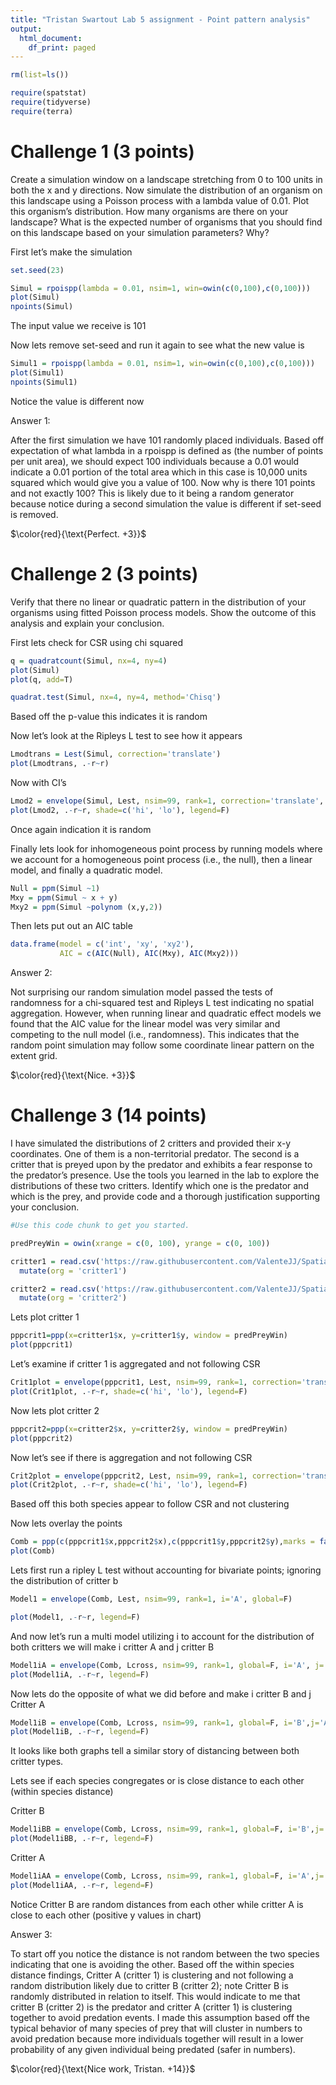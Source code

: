 ---
title: "Tristan Swartout Lab 5 assignment - Point pattern analysis"
output:
  html_document:
    df_print: paged
---

```{r, warning=F, error=F, message=F}
rm(list=ls())

require(spatstat)
require(tidyverse)
require(terra)

```


# Challenge 1 (3 points)

Create a simulation window on a landscape stretching from 0 to 100 units in both the x and y directions. Now simulate the distribution of an organism on this landscape using a Poisson process with a lambda value of 0.01. Plot this organism's distribution. How many organisms are there on your landscape? What is the expected number of organisms that you should find on this landscape based on your simulation parameters? Why?

First let's make the simulation


```{r}
set.seed(23)

Simul = rpoispp(lambda = 0.01, nsim=1, win=owin(c(0,100),c(0,100)))
plot(Simul)
npoints(Simul)
```

The input value we receive is 101

Now lets remove set-seed and run it again to see what the new value is


```{r}
Simul1 = rpoispp(lambda = 0.01, nsim=1, win=owin(c(0,100),c(0,100)))
plot(Simul1)
npoints(Simul1)
```


Notice the value is different now


Answer 1:

After the first simulation we have 101 randomly placed individuals. Based off expectation of what lambda in a rpoispp is defined as (the number of points per unit area), we should expect 100 individuals because a 0.01 would indicate a 0.01 portion of the total area which in this case is 10,000 units squared which would give you a value of 100. Now why is there 101 points and not exactly 100? This is likely due to it being a random generator because notice during a second simulation the value is different if set-seed is removed. 

$\color{red}{\text{Perfect. +3}}$



# Challenge 2 (3 points)

Verify that there no linear or quadratic pattern in the distribution of your organisms using fitted Poisson process models. Show the outcome of this analysis and explain your conclusion.


First lets check for CSR using chi squared
```{r}
q = quadratcount(Simul, nx=4, ny=4)
plot(Simul)
plot(q, add=T)

quadrat.test(Simul, nx=4, ny=4, method='Chisq')
```

Based off the p-value this indicates it is random


Now let's look at the Ripleys L test to see how it appears

```{r}
Lmodtrans = Lest(Simul, correction='translate')
plot(Lmodtrans, .-r~r)
```
Now with CI's

```{r}
Lmod2 = envelope(Simul, Lest, nsim=99, rank=1, correction='translate', global=F)
plot(Lmod2, .-r~r, shade=c('hi', 'lo'), legend=F)
```
Once again indication it is random

Finally lets look for inhomogeneous point process by running models where we account for a homogeneous point process (i.e., the null), then a linear model, and finally a quadratic model.


```{r}
Null = ppm(Simul ~1)
Mxy = ppm(Simul ~ x + y)
Mxy2 = ppm(Simul ~polynom (x,y,2))
```


Then lets put out an AIC table


```{r}
data.frame(model = c('int', 'xy', 'xy2'),
           AIC = c(AIC(Null), AIC(Mxy), AIC(Mxy2)))
```


Answer 2:

Not surprising our random simulation model passed the tests of randomness for a chi-squared test and Ripleys L test indicating no spatial aggregation. However, when running linear and quadratic effect models we found that the AIC value for the linear model was very similar and competing to the null model (i.e., randomness). This indicates that the random point simulation may follow some coordinate linear pattern on the extent grid. 

$\color{red}{\text{Nice. +3}}$



# Challenge 3 (14 points)

I have simulated the distributions of 2 critters and provided their x-y coordinates. One of them is a non-territorial predator. The second is a critter that is preyed upon by the predator and exhibits a fear response to the predator's presence. Use the tools you learned in the lab to explore the distributions of these two critters. Identify which one is the predator and which is the prey, and provide code and a thorough justification supporting your conclusion.


```{r}
#Use this code chunk to get you started.

predPreyWin = owin(xrange = c(0, 100), yrange = c(0, 100))

critter1 = read.csv('https://raw.githubusercontent.com/ValenteJJ/SpatialEcology/main/Week5/species1.csv') %>% 
  mutate(org = 'critter1')

critter2 = read.csv('https://raw.githubusercontent.com/ValenteJJ/SpatialEcology/main/Week5/species2.csv') %>% 
  mutate(org = 'critter2')
```

Lets plot critter 1

```{r}
pppcrit1=ppp(x=critter1$x, y=critter1$y, window = predPreyWin)
plot(pppcrit1)
```

Let's examine if critter 1 is aggregated and not following CSR

```{r}
Crit1plot = envelope(pppcrit1, Lest, nsim=99, rank=1, correction='translate', global=F)
plot(Crit1plot, .-r~r, shade=c('hi', 'lo'), legend=F)
```


Now lets plot critter 2

```{r}
pppcrit2=ppp(x=critter2$x, y=critter2$y, window = predPreyWin)
plot(pppcrit2)
```


Now let's see if there is aggregation and not following CSR


```{r}
Crit2plot = envelope(pppcrit2, Lest, nsim=99, rank=1, correction='translate', global=F)
plot(Crit2plot, .-r~r, shade=c('hi', 'lo'), legend=F)
```

Based off this both species appear to follow CSR and not clustering 


Now lets overlay the points

```{r}
Comb = ppp(c(pppcrit1$x,pppcrit2$x),c(pppcrit1$y,pppcrit2$y),marks = factor(c(rep("A",pppcrit1$n),rep("B",pppcrit2$n))), window = predPreyWin)
plot(Comb)
```

Lets first run a ripley L test without accounting for bivariate points; ignoring the distribution of critter b


```{r}
Model1 = envelope(Comb, Lest, nsim=99, rank=1, i='A', global=F)

plot(Model1, .-r~r, legend=F)
```


And now let's run a multi model utilizing i to account for the distribution of both critters we will make i critter A and j critter B

```{r}
Model1iA = envelope(Comb, Lcross, nsim=99, rank=1, global=F, i='A', j='B', simulate = expression(rlabel(Comb)))
plot(Model1iA, .-r~r, legend=F)

```


Now lets do the opposite of what we did before and make i critter B and j Critter A

```{r}
Model1iB = envelope(Comb, Lcross, nsim=99, rank=1, global=F, i='B',j='A', simulate = expression(rlabel(Comb)))
plot(Model1iB, .-r~r, legend=F)

```

It looks like both graphs tell a similar story of distancing between both critter types.

Lets see if each species congregates or is close distance to each other (within species distance)


Critter B


```{r}
Model1iBB = envelope(Comb, Lcross, nsim=99, rank=1, global=F, i='B',j='B', simulate = expression(rlabel(Comb)))
plot(Model1iBB, .-r~r, legend=F)

```

Critter A

```{r}
Model1iAA = envelope(Comb, Lcross, nsim=99, rank=1, global=F, i='A',j='A', simulate = expression(rlabel(Comb)))
plot(Model1iAA, .-r~r, legend=F)

```


Notice Critter B are random distances from each other while critter A is close to each other (positive y values in chart)


Answer 3:

To start off you notice the distance is not random between the two species indicating that one is avoiding the other. Based off the within species distance findings, Critter A (critter 1) is clustering and not following a random distribution likely due to critter B (critter 2); note Critter B is randomly distributed in relation to itself. This would indicate to me that critter B (critter 2) is the predator and critter A (critter 1) is clustering together to avoid predation events. I made this assumption based off the typical behavior of many species of prey that will cluster in numbers to avoid predation because more individuals together will result in a lower probability of any given individual being predated (safer in numbers). 

$\color{red}{\text{Nice work, Tristan. +14}}$
